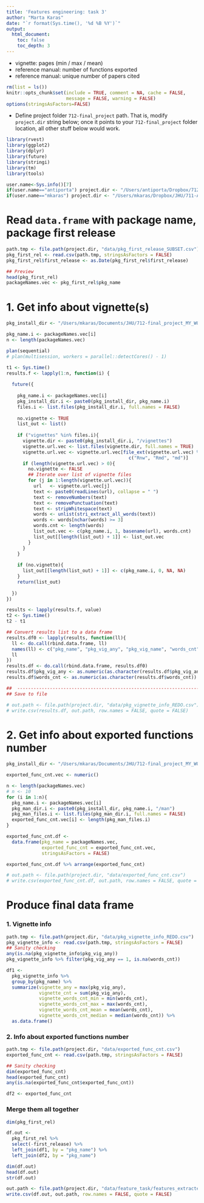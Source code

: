 ```yaml
---
title: 'Features engineering: task 3'
author: "Marta Karas"
date: "`r format(Sys.time(), '%d %B %Y')`"
output: 
  html_document:
    toc: false
    toc_depth: 3
---
```


- vignette: pages (min / max / mean)
- reference manual: number of functions exported
- reference manual: unique number of papers cited


```r
rm(list = ls())
knitr::opts_chunk$set(include = TRUE, comment = NA, cache = FALSE, 
                      message = FALSE, warning = FALSE)
options(stringsAsFactors=FALSE)

```

* Define project folder `712-final_project` path. That is, modify `project.dir` string below; once it points to your `712-final_project` folder location, all other stuff below would work. 

```r

library(rvest)
library(ggplot2)
library(dplyr)
library(future)
library(stringi)
library(tm)
library(tools)

user.name<-Sys.info()[7]
if(user.name=="antiporta") project.dir <- "/Users/antiporta/Dropbox/712-final_project/"
if(user.name=="mkaras") project.dir <- "/Users/mkaras/Dropbox/JHU/711-ADV_DATA_SCIENCE/712-final_project"
```


# Read `data.frame` with package name, package first release 

```r
path.tmp <- file.path(project.dir, "data/pkg_first_release_SUBSET.csv")
pkg_first_rel <- read.csv(path.tmp, stringsAsFactors = FALSE)
pkg_first_rel$first_release <- as.Date(pkg_first_rel$first_release)

## Preview
head(pkg_first_rel)
packageNames.vec <- pkg_first_rel$pkg_name
```



# 1. Get info about vignette(s)

```r

pkg_install_dir <- "/Users/mkaras/Documents/JHU/712-final_project_MY_WORKSPACE/data/pkg_installation_dir/"

pkg_name.i <- packageNames.vec[i]
n <- length(packageNames.vec)

plan(sequential)
# plan(multisession, workers = parallel::detectCores() - 1)

t1 <- Sys.time()
results.f <- lapply(1:n, function(i) {
  
  future({
    
    pkg_name.i <- packageNames.vec[i]
    pkg_install_dir.i <- paste0(pkg_install_dir, pkg_name.i)
    files.i <- list.files(pkg_install_dir.i, full.names = FALSE)
    
    no.vignette <- TRUE
    list_out <- list()
    
    if ("vignettes" %in% files.i){
      vignette.dir <- paste0(pkg_install_dir.i, "/vignettes")
      vignette.url.vec <- list.files(vignette.dir, full.names = TRUE)
      vignette.url.vec <- vignette.url.vec[file_ext(vignette.url.vec) %in% 
                                             c("Rnw", "Rmd", "md")]
      if (length(vignette.url.vec) > 0){
        no.vignette <- FALSE
        ## Iterate over list of vignette files
        for (j in 1:length(vignette.url.vec)){
          url   <- vignette.url.vec[j]
          text <- paste0(readLines(url), collapse = " ") 
          text <- removeNumbers(text)
          text <- removePunctuation(text)
          text <- stripWhitespace(text)
          words <- unlist(stri_extract_all_words(text))
          words <- words[nchar(words) >= 3]
          words.cnt <- length(words)
          list_out.vec <- c(pkg_name.i, 1, basename(url), words.cnt)
          list_out[[length(list_out) + 1]] <- list_out.vec
        }
      } 
    }
    
    if (no.vignette){
      list_out[[length(list_out) + 1]] <- c(pkg_name.i, 0, NA, NA)
    }
    return(list_out)
    
  }) 
}) 

results <- lapply(results.f, value)
t2 <- Sys.time()
t2 - t1

## Convert results list to a data frame 
results.df0 <- lapply(results, function(ll){
  ll <- do.call(rbind.data.frame, ll)
  names(ll) <- c("pkg_name", "pkg_vig_any", "pkg_vig_name", "words_cnt")
  ll
})
results.df <- do.call(rbind.data.frame, results.df0)
results.df$pkg_vig_any <- as.numeric(as.character(results.df$pkg_vig_any))
results.df$words_cnt <- as.numeric(as.character(results.df$words_cnt))

##  ----------------------------------------------------------------------------
## Save to file

# out.path <- file.path(project.dir, "data/pkg_vignette_info_REDO.csv")
# write.csv(results.df, out.path, row.names = FALSE, quote = FALSE)

```


# 2. Get info about exported functions number

```r

pkg_install_dir <- "/Users/mkaras/Documents/JHU/712-final_project_MY_WORKSPACE/data/pkg_installation_dir/"

exported_func_cnt.vec <- numeric()

n <- length(packageNames.vec)
# n <- 10
for (i in 1:n){
  pkg_name.i <- packageNames.vec[i]
  pkg_man_dir.i <- paste0(pkg_install_dir, pkg_name.i, "/man")
  pkg_man_files.i <- list.files(pkg_man_dir.i, full.names = FALSE)
  exported_func_cnt.vec[i] <- length(pkg_man_files.i)
}

exported_func_cnt.df <- 
  data.frame(pkg_name = packageNames.vec,
             exported_func_cnt = exported_func_cnt.vec,
             stringsAsFactors = FALSE)

exported_func_cnt.df %>% arrange(exported_func_cnt)

# out.path <- file.path(project.dir, "data/exported_func_cnt.csv")
# write.csv(exported_func_cnt.df, out.path, row.names = FALSE, quote = FALSE)
```




# Produce final data frame 

### 1. Vignette info

```r

path.tmp <- file.path(project.dir, "data/pkg_vignette_info_REDO.csv")
pkg_vignette_info <- read.csv(path.tmp, stringsAsFactors = FALSE)
## Sanity checking
any(is.na(pkg_vignette_info$pkg_vig_any))
pkg_vignette_info %>% filter(pkg_vig_any == 1, is.na(words_cnt))

df1 <- 
  pkg_vignette_info %>%
  group_by(pkg_name) %>%
  summarize(vignette_any = max(pkg_vig_any),
            vignette_cnt = sum(pkg_vig_any),
            vignette_words_cnt_min = min(words_cnt),
            vignette_words_cnt_max = max(words_cnt),
            vignette_words_cnt_mean = mean(words_cnt),
            vignette_words_cnt_median = median(words_cnt)) %>%
  as.data.frame()


```

### 2. Info about exported functions number

```r

path.tmp <- file.path(project.dir, "data/exported_func_cnt.csv")
exported_func_cnt <- read.csv(path.tmp, stringsAsFactors = FALSE)

## Sanity checking
dim(exported_func_cnt)
head(exported_func_cnt)
any(is.na(exported_func_cnt$exported_func_cnt))

df2 <- exported_func_cnt

```


### Merge them all together

```r

dim(pkg_first_rel)

df.out <- 
  pkg_first_rel %>%
  select(-first_release) %>%
  left_join(df1, by = "pkg_name") %>%
  left_join(df2, by = "pkg_name")

dim(df.out)
head(df.out)
str(df.out)

out.path <- file.path(project.dir, "data/feature_task/features_extracted_part3.csv")
write.csv(df.out, out.path, row.names = FALSE, quote = FALSE)

```











